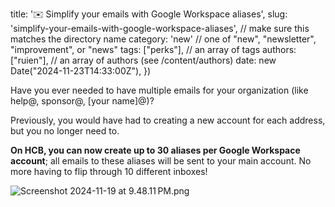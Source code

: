 
  title: '✉️ Simplify your emails with Google Workspace aliases',
  slug: 'simplify-your-emails-with-google-workspace-aliases', // make sure this matches the directory name
  category: 'new' // one of "new", "newsletter", "improvement", or "news"
  tags: ["perks"], // an array of tags
  authors: ["ruien"], // an array of authors (see /content/authors)
  date: new Date("2024-11-23T14:33:00Z"),
})

Have you ever needed to have multiple emails for your organization (like help@, sponsor@, [your name]@)?

Previously, you would have had to creating a new account for each address, but you no longer need to.

**On HCB, you can now create up to 30 aliases per Google Workspace account**; all emails to these aliases will be sent to your main account. No more having to flip through 10 different inboxes!

![Screenshot 2024-11-19 at 9.48.11 PM.png](https://cloud.headwayapp.co/changelogs_images/images/big/000/136/754-84b847a1a731f4fe83180571876239a03f5adcf7.png)
